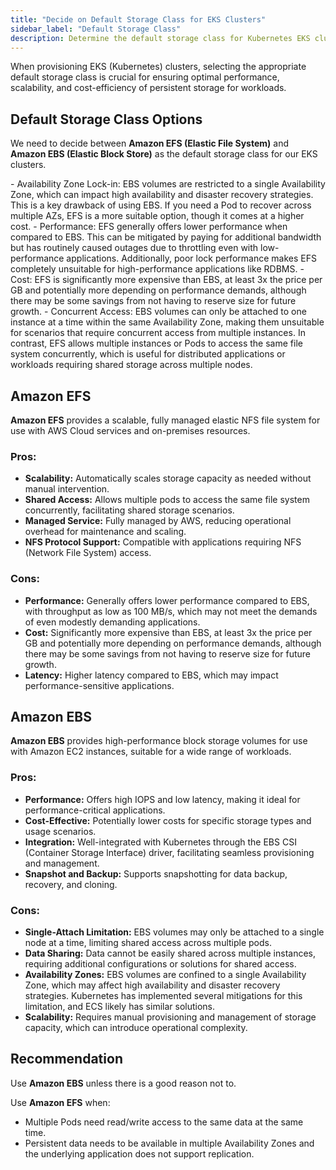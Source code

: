 ```yaml
---
title: "Decide on Default Storage Class for EKS Clusters"
sidebar_label: "Default Storage Class"
description: Determine the default storage class for Kubernetes EKS clusters
---
```


<Intro>
When provisioning EKS (Kubernetes) clusters, selecting the appropriate default storage class is crucial for ensuring optimal performance, scalability, and cost-efficiency of persistent storage for workloads.
</Intro>

## Default Storage Class Options

We need to decide between **Amazon EFS (Elastic File System)** and **Amazon EBS (Elastic Block Store)** as the default storage class for our EKS clusters.

<KeyPoints title="Top Considerations">
- Availability Zone Lock-in: EBS volumes are restricted to a single Availability Zone, which can impact high availability and disaster recovery strategies. This is a key drawback of using EBS. If you need a Pod to recover across multiple AZs, EFS is a more suitable option, though it comes at a higher cost.
- Performance: EFS generally offers lower performance when compared to EBS. This can be mitigated by paying for additional bandwidth but has routinely caused outages due to throttling even with low-performance applications. Additionally, poor lock performance makes EFS completely unsuitable for high-performance applications like RDBMS.
- Cost: EFS is significantly more expensive than EBS, at least 3x the price per GB and potentially more depending on performance demands, although there may be some savings from not having to reserve size for future growth.
- Concurrent Access: EBS volumes can only be attached to one instance at a time within the same Availability Zone, making them unsuitable for scenarios that require concurrent access from multiple instances. In contrast, EFS allows multiple instances or Pods to access the same file system concurrently, which is useful for distributed applications or workloads requiring shared storage across multiple nodes.
</KeyPoints>

## Amazon EFS

**Amazon EFS** provides a scalable, fully managed elastic NFS file system for use with AWS Cloud services and on-premises resources.

### Pros:
- **Scalability:** Automatically scales storage capacity as needed without manual intervention.
- **Shared Access:** Allows multiple pods to access the same file system concurrently, facilitating shared storage scenarios.
- **Managed Service:** Fully managed by AWS, reducing operational overhead for maintenance and scaling.
- **NFS Protocol Support:** Compatible with applications requiring NFS (Network File System) access.

### Cons:
- **Performance:** Generally offers lower performance compared to EBS, with throughput as low as 100 MB/s, which may not meet the demands of even modestly demanding applications.
- **Cost:** Significantly more expensive than EBS, at least 3x the price per GB and potentially more depending on performance demands, although there may be some savings from not having to reserve size for future growth.
- **Latency:** Higher latency compared to EBS, which may impact performance-sensitive applications.

## Amazon EBS

**Amazon EBS** provides high-performance block storage volumes for use with Amazon EC2 instances, suitable for a wide range of workloads.

### Pros:
- **Performance:** Offers high IOPS and low latency, making it ideal for performance-critical applications.
- **Cost-Effective:** Potentially lower costs for specific storage types and usage scenarios.
- **Integration:** Well-integrated with Kubernetes through the EBS CSI (Container Storage Interface) driver, facilitating seamless provisioning and management.
- **Snapshot and Backup:** Supports snapshotting for data backup, recovery, and cloning.

### Cons:
- **Single-Attach Limitation:** EBS volumes may only be attached to a single node at a time, limiting shared access across multiple pods.
- **Data Sharing:** Data cannot be easily shared across multiple instances, requiring additional configurations or solutions for shared access.
- **Availability Zones:** EBS volumes are confined to a single Availability Zone, which may affect high availability and disaster recovery strategies. Kubernetes has implemented several mitigations for this limitation, and ECS likely has similar solutions.
- **Scalability:** Requires manual provisioning and management of storage capacity, which can introduce operational complexity.

## Recommendation

Use **Amazon EBS** unless there is a good reason not to.

Use **Amazon EFS** when:

- Multiple Pods need read/write access to the same data at the same time.
- Persistent data needs to be available in multiple Availability Zones and the underlying application does not support replication.
